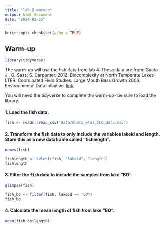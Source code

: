 ```yaml
---
title: "lab 5 warmup"
output: html_document
date: "2024-01-25"
---
```


```r
knitr::opts_chunk$set(echo = TRUE)
```

## Warm-up   

```r
library(tidyverse)
```

The warm-up will use the fish data from lab 4. These data are from: Gaeta J., G. Sass, S. Carpenter. 2012. Biocomplexity at North Temperate Lakes LTER: Coordinated Field Studies: Large Mouth Bass Growth 2006. Environmental Data Initiative.  [link](https://portal.edirepository.org/nis/mapbrowse?scope=knb-lter-ntl&identifier=267).  

You will need the tidyverse to complete the warm-up- be sure to load the library.  

#### 1. Load the fish data.  

```r
fish <- readr::read_csv("data/Gaeta_etal_CLC_data.csv")
```

#### 2. Transform the fish data to only include the variables lakeid and length.  Store this as a new dataframe called "fishlength". 

```r
names(fish)
```

```r
fishlength <- select(fish, "lakeid", "length")
fishlength
```

#### 3. Filter the `fish` data to include the samples from lake "BO".  

```r
glimpse(fish)
```

```r
fish_bo <- filter(fish, lakeid == "BO")
fish_bo
```

#### 4. Calculate the mean length of fish from lake "BO".  

```r
mean(fish_bo$length)
```


